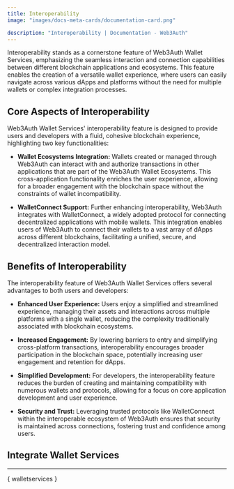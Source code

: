 ```yaml
---
title: Interoperability
image: "images/docs-meta-cards/documentation-card.png"

description: "Interoperability | Documentation - Web3Auth"
---
```




Interoperability stands as a cornerstone feature of Web3Auth Wallet Services, emphasizing the
seamless interaction and connection capabilities between different blockchain applications and
ecosystems. This feature enables the creation of a versatile wallet experience, where users can
easily navigate across various dApps and platforms without the need for multiple wallets or complex
integration processes.

## Core Aspects of Interoperability

Web3Auth Wallet Services' interoperability feature is designed to provide users and developers with
a fluid, cohesive blockchain experience, highlighting two key functionalities:

- **Wallet Ecosystems Integration:** Wallets created or managed through Web3Auth can interact with
  and authorize transactions in other applications that are part of the Web3Auth Wallet Ecosystems.
  This cross-application functionality enriches the user experience, allowing for a broader
  engagement with the blockchain space without the constraints of wallet incompatibility.

- **WalletConnect Support:** Further enhancing interoperability, Web3Auth integrates with
  WalletConnect, a widely adopted protocol for connecting decentralized applications with mobile
  wallets. This integration enables users of Web3Auth to connect their wallets to a vast array of
  dApps across different blockchains, facilitating a unified, secure, and decentralized interaction
  model.

## Benefits of Interoperability

The interoperability feature of Web3Auth Wallet Services offers several advantages to both users and
developers:

- **Enhanced User Experience:** Users enjoy a simplified and streamlined experience, managing their
  assets and interactions across multiple platforms with a single wallet, reducing the complexity
  traditionally associated with blockchain ecosystems.

- **Increased Engagement:** By lowering barriers to entry and simplifying cross-platform
  transactions, interoperability encourages broader participation in the blockchain space,
  potentially increasing user engagement and retention for dApps.

- **Simplified Development:** For developers, the interoperability feature reduces the burden of
  creating and maintaining compatibility with numerous wallets and protocols, allowing for a focus
  on core application development and user experience.

- **Security and Trust:** Leveraging trusted protocols like WalletConnect within the interoperable
  ecosystem of Web3Auth ensures that security is maintained across connections, fostering trust and
  confidence among users.

## Integrate Wallet Services

---

{ walletservices }
